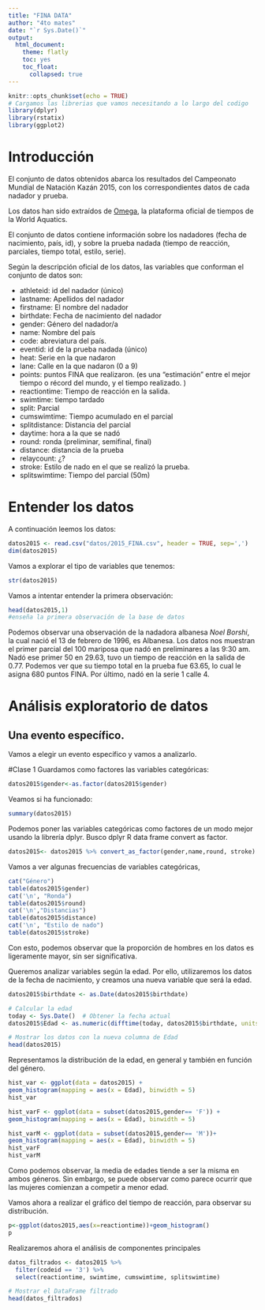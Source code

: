 ```yaml
---
title: "FINA DATA"
author: "4to mates"
date: "`r Sys.Date()`"
output:
  html_document:
    theme: flatly
    toc: yes
    toc_float:
      collapsed: true
---
```


```r
knitr::opts_chunk$set(echo = TRUE)
# Cargamos las librerias que vamos necesitando a lo largo del codigo
library(dplyr)
library(rstatix)
library(ggplot2)
```


# Introducción

El conjunto de datos obtenidos abarca los resultados del Campeonato Mundial de Natación Kazán 2015, con los correspondientes datos de cada nadador y prueba.

Los datos han sido extraídos de [Omega](http://www.omegatiming.com/File/Download?id=00010F0200FFFFFFFFFFFFFFFFFFFF08), la plataforma oficial de tiempos de la World Aquatics.

El conjunto de datos contiene información sobre los nadadores (fecha de nacimiento, país, id), y sobre la prueba nadada (tiempo de reacción, parciales, tiempo total, estilo, serie).

Según la descripción oficial de los datos, las variables que conforman el conjunto de datos son:

* athleteid: id del nadador (único)
* lastname: Apellidos del nadador
* firstname: El nombre del nadador
* birthdate: Fecha de nacimiento del nadador
* gender: Género del nadador/a
* name: Nombre del país
* code: abreviatura del país.
* eventid: id de la prueba nadada (único)
* heat: Serie en la que nadaron
* lane: Calle en la que nadaron (0 a 9)
* points: puntos FINA que realizaron. (es una "estimación" entre el mejor tiempo o récord del mundo, y el tiempo realizado. )
* reactiontime: Tiempo de reacción en la salida.
* swimtime: tiempo tardado
* split: Parcial 
* cumswimtime: Tiempo acumulado en el parcial
* splitdistance: Distancia del parcial 
* daytime: hora a la que se nadó
* round: ronda (preliminar, semifinal, final)
* distance: distancia de la prueba
* relaycount: ¿?
* stroke: Estilo de nado en el que se realizó la prueba.
* splitswimtime: Tiempo del parcial (50m)


# Entender los datos
A continuación leemos los datos:

```r
datos2015 <- read.csv("datos/2015_FINA.csv", header = TRUE, sep=',')
dim(datos2015)
```
Vamos a explorar el tipo de variables que tenemos:
```r
str(datos2015)
```

Vamos a intentar entender la primera observación:
```r
head(datos2015,1)
#enseña la primera observación de la base de datos

```

Podemos observar una observación de la nadadora albanesa *Noel Borshi*, la cual nació el 13 de febrero de 1996, es Albanesa. Los datos nos muestran el primer parcial del 100 mariposa que nadó en preliminares a las 9:30 am. Nadó ese primer 50 en 29.63, tuvo un tiempo de reacción en la salida de 0.77. Podemos ver que su tiempo total en la prueba fue 63.65, lo cual le asigna 680 puntos FINA. Por último, nadó en la serie 1 calle 4.

# Análisis exploratorio de datos


## Una evento específico.

Vamos a elegir un evento específico y vamos a analizarlo.




#Clase 1
Guardamos como factores las variables categóricas:

```r
datos2015$gender<-as.factor(datos2015$gender)
```

Veamos si ha funcionado:

```r
summary(datos2015)
```

Podemos poner las variables categóricas como factores de un modo mejor usando la librería dplyr. Busco dplyr R data frame convert as factor.

```r
datos2015<- datos2015 %>% convert_as_factor(gender,name,round, stroke)
```

Vamos a ver algunas frecuencias de variables categóricas, 
```r
cat("Género")
table(datos2015$gender)
cat('\n', "Ronda")
table(datos2015$round)
cat('\n',"Distancias")
table(datos2015$distance)
cat('\n', "Estilo de nado")
table(datos2015$stroke)
```
Con esto, podemos observar que la proporción de hombres en los datos es ligeramente mayor, sin ser significativa. 

Queremos analizar variables según la edad. Por ello, utilizaremos los datos de la fecha de nacimiento, y creamos una nueva variable que será la edad. 

```r
datos2015$birthdate <- as.Date(datos2015$birthdate)

# Calcular la edad
today <- Sys.Date()  # Obtener la fecha actual
datos2015$Edad <- as.numeric(difftime(today, datos2015$birthdate, units = "weeks")) %/% 52  # Convertir de semanas a años

# Mostrar los datos con la nueva columna de Edad
head(datos2015)
```
Representamos la distribución de la edad, en general y también en función del género.

```r
hist_var <- ggplot(data = datos2015) +
geom_histogram(mapping = aes(x = Edad), binwidth = 5)
hist_var
```
```r
hist_varF <- ggplot(data = subset(datos2015,gender== 'F')) +
geom_histogram(mapping = aes(x = Edad), binwidth = 5)

hist_varM <- ggplot(data = subset(datos2015,gender== 'M'))+
geom_histogram(mapping = aes(x = Edad), binwidth = 5)
hist_varF 
hist_varM

```



Como podemos observar, la media de edades tiende a ser la misma en ambos géneros. Sin embargo, se puede observar como parece ocurrir que las mujeres comienzan a competir a menor edad. 



Vamos ahora a realizar el gráfico del tiempo de reacción, para observar su distribución.

```r
p<-ggplot(datos2015,aes(x=reactiontime))+geom_histogram()
p

```


Realizaremos ahora el análisis de componentes principales

```r
datos_filtrados <- datos2015 %>%
  filter(codeid == '3') %>%
  select(reactiontime, swimtime, cumswimtime, splitswimtime)

# Mostrar el DataFrame filtrado
head(datos_filtrados)

```








